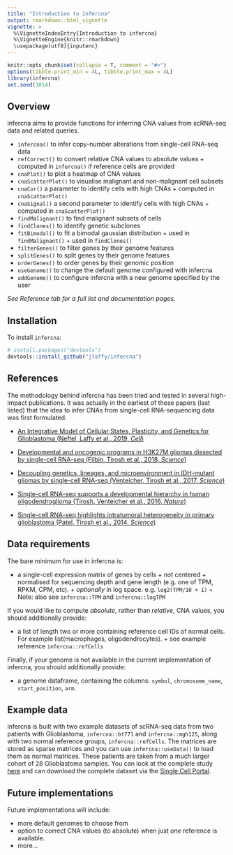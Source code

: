 ```yaml
---
title: "Introduction to infercna"
output: rmarkdown::html_vignette
vignette: >
  %\VignetteIndexEntry{Introduction to infercna}
  %\VignetteEngine{knitr::rmarkdown}
  \usepackage[utf8]{inputenc}
---
```


```r
knitr::opts_chunk$set(collapse = T, comment = "#>")
options(tibble.print_min = 4L, tibble.print_max = 4L)
library(infercna)
set.seed(1014)
```

## Overview  

infercna aims to provide functions for inferring CNA values from scRNA-seq data and related queries.

* `infercna()` to infer copy-number alterations from single-cell RNA-seq data
* `refCorrect()` to convert relative CNA values to absolute values
        + computed in `infercna()` if reference cells are provided
* `cnaPlot()` to plot a heatmap of CNA values
* `cnaScatterPlot()` to visualise malignant and non-malignant cell subsets 
* `cnaCor()` a parameter to identify cells with high CNAs
        + computed in `cnaScatterPlot()`
* `cnaSignal()` a second parameter to identify cells with high CNAs
        + computed in `cnaScatterPlot()`
* `findMalignant()` to find malignant subsets of cells
* `findClones()` to identify genetic subclones
* `fitBimodal()` to fit a bimodal gaussian distribution
        + used in `findMalignant()`
        + used in `findClones()`
* `filterGenes()` to filter genes by their genome features
* `splitGenes()` to split genes by their genome features
* `orderGenes()` to order genes by their genomic position
* `useGenome()` to change the default genome configured with infercna
* `addGenome()` to configure infercna with a new genome specified by the user

*See Reference tab for a full list and documentation pages.*


## Installation

To install `infercna`:

``` r
# install.packages("devtools")
devtools::install_github("jlaffy/infercna")
```

## References

The methodology behind infercna has been tried and tested in several high-impact publications. It was actually in the earliest of these papers (last listed) that the idea to infer CNAs from single-cell RNA-sequencing data was first formulated. 

* [An Integrative Model of Cellular States, Plasticity, and Genetics for Glioblastoma (Neftel, Laffy et al., 2019, *Cell*)](https://doi.org/10.1016/j.cell.2019.06.024) 

* [Developmental and oncogenic programs in H3K27M gliomas dissected by single-cell RNA-seq (Filbin, Tirosh et al., 2018, *Science*)](https://doi.org/10.1126/science.aao4750)

* [Decoupling genetics, lineages, and microenvironment in IDH-mutant gliomas by single-cell RNA-seq (Venteicher, Tirosh et al., 2017, *Science*)](https://doi.org/10.1126/science.aai8478)

* [Single-cell RNA-seq supports a developmental hierarchy in human oligodendroglioma (Tirosh, Venteicher et al., 2016, *Nature*)](https://doi.org/10.1038/nature20123)

* [Single-cell RNA-seq highlights intratumoral heterogeneity in primary glioblastoma (Patel, Tirosh et al., 2014, *Science*)](https://doi.org/10.1126/science.1254257)


## Data requirements

The bare minimum for use in infercna is:

* a single-cell expression matrix of genes by cells
        + *not* centered
        + normalised for sequencing depth and gene length (e.g. one of TPM, RPKM, CPM, etc).
        + *optionally* in log space. e.g. `log2(TPM/10 + 1)`
        + Note: also see `infercna::TPM` and `infercna::logTPM`

If you would like to compute *absolute*, rather than *relative*, CNA values, you should additionally provide:

* a list of length two or more containing reference cell IDs of normal cells. For example list(macrophages, oligodendrocytes).
        + see example reference `infercna::refCells`

Finally, if your genome is not available in the current implementation of infercna, you should additionally provide:

* a genome dataframe, containing the columns: `symbol`, `chromosome_name`, `start_position`, `arm`.


## Example data

infercna is built with two example datasets of scRNA-seq data from two patients with Glioblastoma, `infercna::bt771` and `infercna::mgh125`, along with two normal reference groups, `infercna::refCells`. The matrices are stored as sparse matrices and you can use `infercna::useData()` to load them as normal matrices. These patients are taken from a much larger cohort of 28 Glioblastoma samples. You can look at the complete study [here](Neftel*, Laffy* et al. 2019, Cell) and can download the complete dataset via the [Single Cell Portal](https://portals.broadinstitute.org/single_cell/study/SCP393/single-cell-rna-seq-of-adult-and-pediatric-glioblastoma). 


## Future implementations

Future implementations will include:

* more default genomes to choose from
* option to correct CNA values (to absolute) when just *one* reference is available.
* more...


